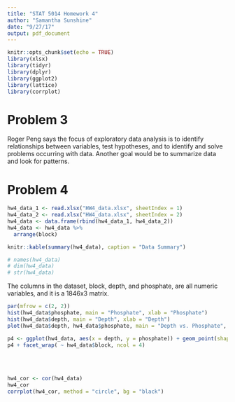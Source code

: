 ```yaml
---
title: "STAT 5014 Homework 4"
author: "Samantha Sunshine"
date: "9/27/17"
output: pdf_document
---
```


```r
knitr::opts_chunk$set(echo = TRUE)
library(xlsx)
library(tidyr)
library(dplyr)
library(ggplot2)
library(lattice)
library(corrplot)
```

# Problem 3

Roger Peng says the focus of exploratory data analysis is to identify relationships between variables, test hypotheses, and to identify and solve problems occurring with data. Another goal would be to summarize data and look for patterns. 


# Problem 4

```r
hw4_data_1 <- read.xlsx("HW4_data.xlsx", sheetIndex = 1)
hw4_data_2 <- read.xlsx("HW4_data.xlsx", sheetIndex = 2)
hw4_data <- data.frame(rbind(hw4_data_1, hw4_data_2))
hw4_data <- hw4_data %>%
  arrange(block)

knitr::kable(summary(hw4_data), caption = "Data Summary")

# names(hw4_data)
# dim(hw4_data)
# str(hw4_data)
```

The columns in the dataset, block, depth, and phosphate, are all numeric variables, and it is a 1846x3 matrix. 

```r
par(mfrow = c(2, 2))
hist(hw4_data$phosphate, main = "Phosphate", xlab = "Phosphate")
hist(hw4_data$depth, main = "Depth", xlab = "Depth")
plot(hw4_data$depth, hw4_data$phosphate, main = "Depth vs. Phosphate", xlab = "Depth", ylab = "Phosphate")
```

```r
p4 <- ggplot(hw4_data, aes(x = depth, y = phosphate)) + geom_point(shape = 1)
p4 + facet_wrap( ~ hw4_data$block, ncol = 4)
```

$~$  
$~$  

```r
hw4_cor <- cor(hw4_data)
hw4_cor
corrplot(hw4_cor, method = "circle", bg = "black")
```


